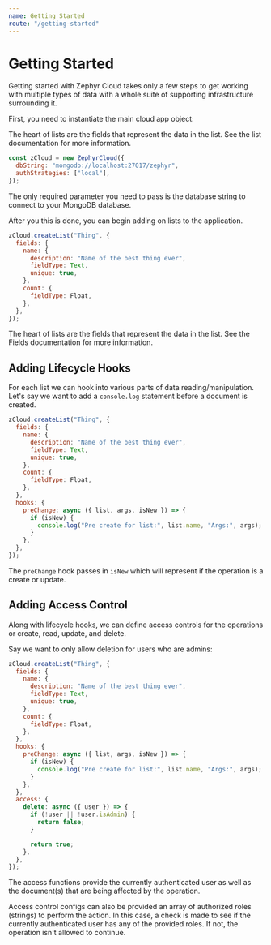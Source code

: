 ```yaml
---
name: Getting Started
route: "/getting-started"
---
```



# Getting Started

Getting started with Zephyr Cloud takes only a few steps to get working with multiple
types of data with a whole suite of supporting infrastructure surrounding it.

First, you need to instantiate the main cloud app object:

The heart of lists are the fields that represent the data in the list. See the list documentation for more information.

```javascript
const zCloud = new ZephyrCloud({
  dbString: "mongodb://localhost:27017/zephyr",
  authStrategies: ["local"],
});
```

The only required parameter you need to pass is the database string to connect to your MongoDB database.

After you this is done, you can begin adding on lists to the application.

```javascript
zCloud.createList("Thing", {
  fields: {
    name: {
      description: "Name of the best thing ever",
      fieldType: Text,
      unique: true,
    },
    count: {
      fieldType: Float,
    },
  },
});
```

The heart of lists are the fields that represent the data in the list. See the Fields documentation for more information.

## Adding Lifecycle Hooks

For each list we can hook into various parts of data reading/manipulation. Let's say we want to add a `console.log` statement
before a document is created.

```javascript
zCloud.createList("Thing", {
  fields: {
    name: {
      description: "Name of the best thing ever",
      fieldType: Text,
      unique: true,
    },
    count: {
      fieldType: Float,
    },
  },
  hooks: {
    preChange: async ({ list, args, isNew }) => {
      if (isNew) {
        console.log("Pre create for list:", list.name, "Args:", args);
      }
    },
  },
});
```

The `preChange` hook passes in `isNew` which will represent if the operation is a create or update.

## Adding Access Control

Along with lifecycle hooks, we can define access controls for the operations or create, read, update, and delete.

Say we want to only allow deletion for users who are admins:

```javascript
zCloud.createList("Thing", {
  fields: {
    name: {
      description: "Name of the best thing ever",
      fieldType: Text,
      unique: true,
    },
    count: {
      fieldType: Float,
    },
  },
  hooks: {
    preChange: async ({ list, args, isNew }) => {
      if (isNew) {
        console.log("Pre create for list:", list.name, "Args:", args);
      }
    },
  },
  access: {
    delete: async ({ user }) => {
      if (!user || !user.isAdmin) {
        return false;
      }

      return true;
    },
  },
});
```

The access functions provide the currently authenticated user as well as the document(s) that are being affected by the operation.

Access control configs can also be provided an array of authorized roles (strings) to perform the action. In this case, a check is made
to see if the currently authenticated user has any of the provided roles. If not, the operation isn't allowed to continue.
